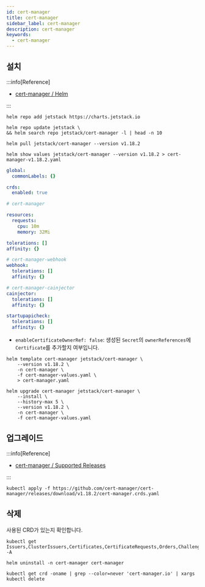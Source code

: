 ```yaml
---
id: cert-manager
title: cert-manager
sidebar_label: cert-manager
description: cert-manager
keywords:
  - cert-manager
---
```


## 설치

:::info[Reference]

- [cert-manager / Helm](https://cert-manager.io/docs/installation/helm/)

:::

```shell
helm repo add jetstack https://charts.jetstack.io
```

```shell
helm repo update jetstack \
&& helm search repo jetstack/cert-manager -l | head -n 10
```

```shell
helm pull jetstack/cert-manager --version v1.18.2
```

```shell
helm show values jetstack/cert-manager --version v1.18.2 > cert-manager-v1.18.2.yaml
```

```yaml title="cert-manager-values.yaml"
global:
  commonLabels: {}

crds:
  enabled: true

# cert-manager

resources:
  requests:
    cpu: 10m
    memory: 32Mi

tolerations: []
affinity: {}

# cert-manager-webhook
webhook:
  tolerations: []
  affinity: {}

# cert-manager-cainjector
cainjector:
  tolerations: []
  affinity: {}

startupapicheck:
  tolerations: []
  affinity: {}
```

- `enableCertificateOwnerRef: false`: 생성된 `Secret`의 `ownerReferences`에 `Certificate`를 추가할지 여부입니다.

```shell
helm template cert-manager jetstack/cert-manager \
    --version v1.18.2 \
    -n cert-manager \
    -f cert-manager-values.yaml \
    > cert-manager.yaml
```

```shell
helm upgrade cert-manager jetstack/cert-manager \
    --install \
    --history-max 5 \
    --version v1.18.2 \
    -n cert-manager \
    -f cert-manager-values.yaml
```

## 업그레이드

:::info[Reference]

- [cert-manager / Supported Releases](https://cert-manager.io/docs/releases/)

:::

```shell
kubectl apply -f https://github.com/cert-manager/cert-manager/releases/download/v1.18.2/cert-manager.crds.yaml
```

## 삭제

사용된 CRD가 있는지 확인합니다.

```shell
kubectl get Issuers,ClusterIssuers,Certificates,CertificateRequests,Orders,Challenges -A
```

```shell
helm uninstall -n cert-manager cert-manager
```

```shell
kubectl get crd -oname | grep --color=never 'cert-manager.io' | xargs kubectl delete
```
